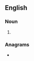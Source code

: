 ==English==

===Noun===
{{head|en|noun plural form}}

# {{plural of|fibre bundle|lang=en}}

===Anagrams===
* {{anagrams|en|fiber bundles}}
